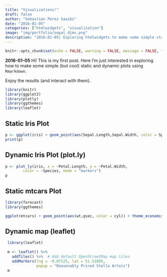 ```yaml
---
title: "Visualizations!"
draft: false
author: "Sebastian Perez Saaibi"
date: "2016-01-05"
categories: ["htmlwidgets", "visualization"]
image: "img/portfolio/sepal_dims.png"
description: "2016-01-05| Exploring htmlwidgets to make some simple static and dynamic plots using R/Rmarkdown"
---
```


```r
knitr::opts_chunk$set(echo = FALSE, warning = FALSE, message = FALSE, tidy = TRUE, results = 'asis')
```

**2016-01-05** Hi!
This is my first post. Here I'm just interested in exploring how to make some simple (but cool) static and dynamic plots using `Rmarkdown`.

Enjoy the results (and interact with them).

```r
library(knitr)
library(ggplot2)
library(plotly)
library(ggthemes)
library(leaflet)
```


## Static Iris Plot

```r
p <- ggplot(iris) + geom_point(aes(Sepal.Length,Sepal.Width, color = Species)) + theme_hc() + ggtitle("Sepal Dimensions")
print(p)
```

## Dynamic Iris Plot (plot.ly)

```r
p <- plot_ly(iris, x = ~Petal.Length, y = ~Petal.Width,
        color = ~Species, mode = "markers")
p
```

## Static mtcars Plot

```r
library(forecast)
library(ggthemes)

ggplot(mtcars) + geom_point(aes(wt,qsec, color = cyl)) + theme_economist()
```


## Dynamic map (leaflet)

```r
 library(leaflet)
 
 m <- leaflet() %>%
   addTiles() %>%  # Add default OpenStreetMap map tiles
   addMarkers(lng = -0.07125, lat = 51.51895, 
              popup = "Reasonably Priced Stella Artois")
 m
```


